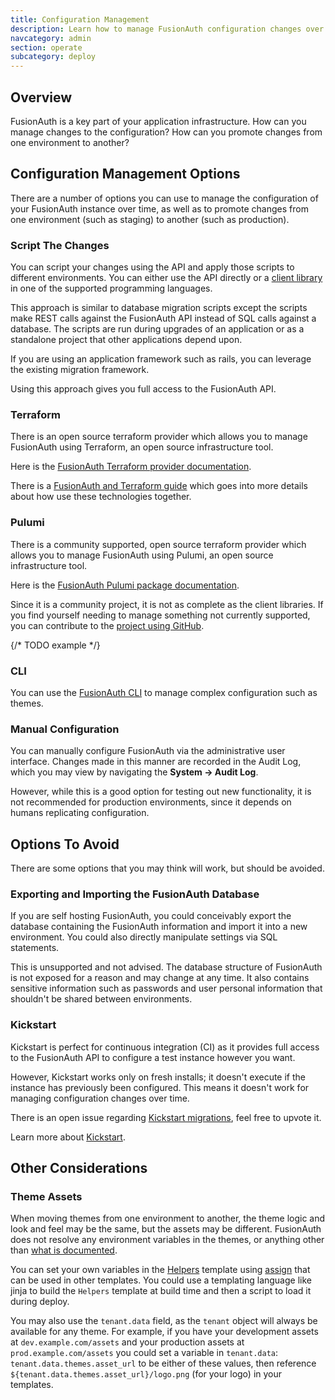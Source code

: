 ```yaml
---
title: Configuration Management 
description: Learn how to manage FusionAuth configuration changes over time.
navcategory: admin
section: operate
subcategory: deploy
---
```


## Overview

FusionAuth is a key part of your application infrastructure.
How can you manage changes to the configuration?
How can you promote changes from one environment to another?

## Configuration Management Options

There are a number of options you can use to manage the configuration of your FusionAuth instance over time, as well as to promote changes from one environment (such as staging) to another (such as production).

### Script The Changes

You can script your changes using the API and apply those scripts to different environments. You can either use the API directly or a [client library](/docs/sdks/) in one of the supported programming languages.

This approach is similar to database migration scripts except the scripts make REST calls against the FusionAuth API instead of SQL calls against a database. The scripts are run during upgrades of an application or as a standalone project that other applications depend upon. 

If you are using an application framework such as rails, you can leverage the existing migration framework.

Using this approach gives you full access to the FusionAuth API.

### Terraform

There is an open source terraform provider which allows you to manage FusionAuth using Terraform, an open source infrastructure tool.

Here is the [FusionAuth Terraform provider documentation](https://registry.terraform.io/providers/fusionauth/fusionauth/latest/docs).

There is a [FusionAuth and Terraform guide](/docs/operate/deploy/terraform) which goes into more details about how use these technologies together.

### Pulumi

There is a community supported, open source terraform provider which allows you to manage FusionAuth using Pulumi, an open source infrastructure tool.

Here is the [FusionAuth Pulumi package documentation](https://www.pulumi.com/registry/packages/fusionauth/).

Since it is a community project, it is not as complete as the client libraries. If you find yourself needing to manage something not currently supported, you can contribute to the [project using GitHub](https://github.com/theogravity/pulumi-fusionauth).

{/* TODO example */}

### CLI

You can use the [FusionAuth CLI](/docs/customize/look-and-feel/cli) to manage complex configuration such as themes.

### Manual Configuration

You can manually configure FusionAuth via the administrative user interface. Changes made in this manner are recorded in the Audit Log, which you may view by navigating the <strong>System -> Audit Log</strong>.

However, while this is a good option for testing out new functionality, it is not recommended for production environments, since it depends on humans replicating configuration.

## Options To Avoid

There are some options that you may think will work, but should be avoided.

### Exporting and Importing the FusionAuth Database

If you are self hosting FusionAuth, you could conceivably export the database containing the FusionAuth information and import it into a new environment. You could also directly manipulate settings via SQL statements.

This is unsupported and not advised. The database structure of FusionAuth is not exposed for a reason and may change at any time. It also contains sensitive information such as passwords and user personal information that shouldn't be shared between environments.

### Kickstart

Kickstart is perfect for continuous integration (CI) as it provides full access to the FusionAuth API to configure a test instance however you want.

However, Kickstart works only on fresh installs; it doesn't execute if the instance has previously been configured. This means it doesn't work for managing configuration changes over time.

There is an open issue regarding [Kickstart migrations](https://github.com/FusionAuth/fusionauth-issues/issues/560), feel free to upvote it.

Learn more about [Kickstart](/docs/get-started/download-and-install/development/kickstart).

## Other Considerations

### Theme Assets

When moving themes from one environment to another, the theme logic and look and feel may be the same, but the assets may be different. FusionAuth does not resolve any environment variables in the themes, or anything other than [what is documented](/docs/customize/look-and-feel/template-variables).

You can set your own variables in the [Helpers](/docs/customize/look-and-feel/helpers) template using [assign](https://freemarker.apache.org/docs/ref_directive_assign.html) that can be used in other templates. You could use a templating language like jinja to build the `Helpers` template at build time and then a script to load it during deploy.

You may also use the `tenant.data` field, as the `tenant` object will always be available for any theme. For example, if you have your development assets at `dev.example.com/assets` and your production assets at `prod.example.com/assets` you could set a variable in `tenant.data`: `tenant.data.themes.asset_url` to be either of these values, then reference `${tenant.data.themes.asset_url}/logo.png` (for your logo) in your templates.

